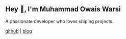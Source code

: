 ## Hey 👋, I'm Muhammad Owais Warsi

A passionate developer who loves shiping projects. 

[github](https://github.com/Muhammad-Owais-Warsi) | [blog](https://knowtech.hashnode.dev)
